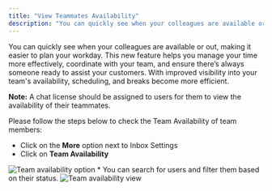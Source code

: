 ```yaml
---
title: "View Teammates Availability"
description: "You can quickly see when your colleagues are available or out, making it easier to plan your workday. This new feature helps you manage your time more..."
---
```


You can quickly see when your colleagues are available or out, making it easier to plan your workday. This new feature helps you manage your time more effectively, coordinate with your team, and ensure there’s always someone ready to assist your customers. With improved visibility into your team's availability, scheduling, and breaks become more efficient.

<Note>


**Note:** A chat license should be assigned to users for them to view the availability of their teammates.


</Note>

Please follow the steps below to check the Team Availability of team members:

*   Click on the **More** option next to Inbox Settings
*   Click on **Team Availability**

<img src="https://support.salesmate.io/hc/article_attachments/50753986900889" alt="Team availability option" />
*   You can search for users and filter them based on their status.

<img src="https://support.salesmate.io/hc/article_attachments/50753986901657" alt="Team availability view" />